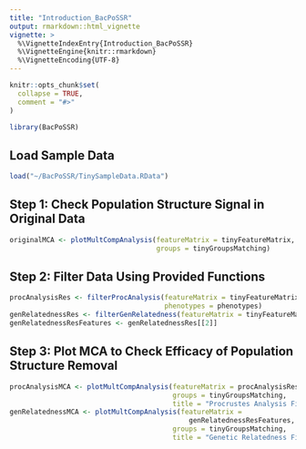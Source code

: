 ```yaml
---
title: "Introduction_BacPoSSR"
output: rmarkdown::html_vignette
vignette: >
  %\VignetteIndexEntry{Introduction_BacPoSSR}
  %\VignetteEngine{knitr::rmarkdown}
  %\VignetteEncoding{UTF-8}
---
```


```r
knitr::opts_chunk$set(
  collapse = TRUE,
  comment = "#>"
)
```

```r
library(BacPoSSR)
```

## Load Sample Data
```r
load("~/BacPoSSR/TinySampleData.RData")
```

## Step 1: Check Population Structure Signal in Original Data

```r
originalMCA <- plotMultCompAnalysis(featureMatrix = tinyFeatureMatrix, 
                                    groups = tinyGroupsMatching)

```

## Step 2: Filter Data Using Provided Functions

```r
procAnalysisRes <- filterProcAnalysis(featureMatrix = tinyFeatureMatrix, 
                                      phenotypes = phenotypes)
genRelatednessRes <- filterGenRelatedness(featureMatrix = tinyFeatureMatrix)
genRelatednessResFeatures <- genRelatednessRes[[2]]
```

## Step 3: Plot MCA to Check Efficacy of Population Structure Removal

```r
procAnalysisMCA <- plotMultCompAnalysis(featureMatrix = procAnalysisRes,
                                        groups = tinyGroupsMatching,
                                        title = "Procrustes Analysis Filtering")
genRelatednessMCA <- plotMultCompAnalysis(featureMatrix = 
                                            genRelatednessResFeatures,
                                        groups = tinyGroupsMatching,
                                        title = "Genetic Relatedness Filtering")
```
